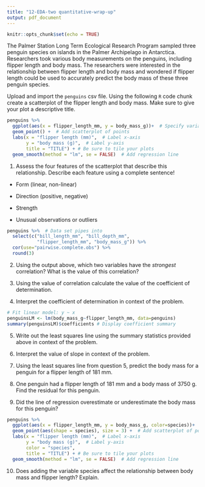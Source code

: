 ```yaml
---
title: "12-EDA-two quantitative-wrap-up"
output: pdf_document
---
```


```r
knitr::opts_chunk$set(echo = TRUE)
```

The Palmer Station Long Term Ecological Research Program sampled three penguin species on islands in the Palmer Archipelago in Antarctica. Researchers took various body measurements on the penguins, including flipper length and body mass. The researchers were interested in the relationship between flipper length and body mass and wondered if flipper length could be used to accurately predict the body mass of these three penguin species. 

Upload and import the `penguins` csv file. Using the following `R` code chunk create a scatterplot of the flipper length and body mass.  Make sure to give your plot a descriptive title.

```r
penguins %>%
  ggplot(aes(x = flipper_length_mm, y = body_mass_g))+  # Specify variables
  geom_point() +  # Add scatterplot of points
  labs(x = "flipper length (mm)",  # Label x-axis
       y = "body mass (g)",  # Label y-axis
       title = "TITLE") + # Be sure to tile your plots
  geom_smooth(method = "lm", se = FALSE)  # Add regression line
```

1. Assess the four features of the scatterplot that describe this relationship. Describe each feature using a complete sentence!

* Form (linear, non-linear)

\vspace{.4in}

* Direction (positive, negative)

\vspace{.4in}

* Strength

\vspace{.4in}

* Unusual observations or outliers

\vspace{.4in}

```r
penguins %>%  # Data set pipes into
  select(c("bill_length_mm", "bill_depth_mm", 
           "flipper_length_mm", "body_mass_g")) %>%
  cor(use="pairwise.complete.obs") %>%
  round(3)
```

2.  Using the output above, which two variables have the *strongest* correlation? What is the value of this correlation?

\vspace{0.5in}

3. Using the value of correlation calculate the value of the coefficient of determination.

\vspace{0.5in}

4. Interpret the coefficient of determination in context of the problem.

\vspace{1in}

```r
# Fit linear model: y ~ x
penguinsLM <- lm(body_mass_g~flipper_length_mm, data=penguins)
summary(penguinsLM)$coefficients # Display coefficient summary
```

5.  Write out the least squares line using the summary statistics provided above in context of the problem.

\vspace{.5in}

6. Interpret the value of slope in context of the problem.

\vspace{.8in}

7. Using the least squares line from question 5, predict the body mass for a penguin for a flipper length of 181 mm.

\vspace{.6in}

8. One penguin had a flipper length of 181 mm and a body mass of 3750 g. Find the residual for this penguin.

\vspace{.8in}

9.  Did the line of regression overestimate or underestimate the body mass for this penguin?

\vspace{0.5in}

```r
penguins %>%
  ggplot(aes(x = flipper_length_mm, y = body_mass_g, color=species))+  # Specify variables
  geom_point(aes(shape = species), size = 3) +  # Add scatterplot of points
  labs(x = "flipper length (mm)",  # Label x-axis
       y = "body mass (g)",  # Label y-axis
       color = "species",
       title = "TITLE") + # Be sure to tile your plots
  geom_smooth(method = "lm", se = FALSE)  # Add regression line
```

10. Does adding the variable species affect the relationship between body mass and flipper length? Explain. 